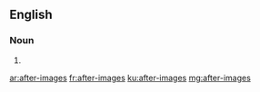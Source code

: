 ==English==

===Noun===
{{head|en|plural}}

# {{plural of|after-image|lang=en|nocat=1}}

[[ar:after-images]]
[[fr:after-images]]
[[ku:after-images]]
[[mg:after-images]]